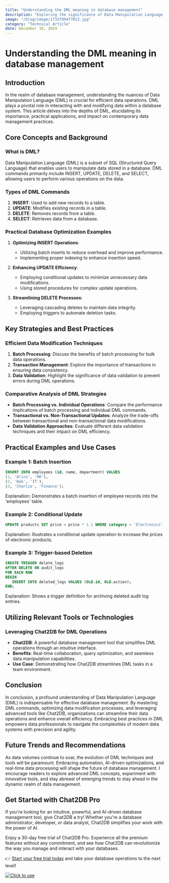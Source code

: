 ```yaml
---
title: "Understanding the DML meaning in database management"
description: "Exploring the significance of Data Manipulation Language (DML) in database management and its impact on modern data systems."
image: "/blog/image/1733799477023.jpg"
category: "Technical Article"
date: December 10, 2024
---
```


# Understanding the DML meaning in database management

## Introduction

In the realm of database management, understanding the nuances of Data Manipulation Language (DML) is crucial for efficient data operations. DML plays a pivotal role in interacting with and modifying data within a database system. This article delves into the depths of DML, elucidating its importance, practical applications, and impact on contemporary data management practices.

## Core Concepts and Background

### What is DML?

Data Manipulation Language (DML) is a subset of SQL (Structured Query Language) that enables users to manipulate data stored in a database. DML commands primarily include INSERT, UPDATE, DELETE, and SELECT, allowing users to perform various operations on the data.

### Types of DML Commands

1. **INSERT**: Used to add new records to a table.
2. **UPDATE**: Modifies existing records in a table.
3. **DELETE**: Removes records from a table.
4. **SELECT**: Retrieves data from a database.

### Practical Database Optimization Examples

1. **Optimizing INSERT Operations**:
   - Utilizing batch inserts to reduce overhead and improve performance.
   - Implementing proper indexing to enhance insertion speed.

2. **Enhancing UPDATE Efficiency**:
   - Employing conditional updates to minimize unnecessary data modifications.
   - Using stored procedures for complex update operations.

3. **Streamlining DELETE Processes**:
   - Leveraging cascading deletes to maintain data integrity.
   - Employing triggers to automate deletion tasks.

## Key Strategies and Best Practices

### Efficient Data Modification Techniques

1. **Batch Processing**: Discuss the benefits of batch processing for bulk data operations.
2. **Transaction Management**: Explore the importance of transactions in ensuring data consistency.
3. **Data Validation**: Highlight the significance of data validation to prevent errors during DML operations.

### Comparative Analysis of DML Strategies

- **Batch Processing vs. Individual Operations**: Compare the performance implications of batch processing and individual DML commands.
- **Transactional vs. Non-Transactional Updates**: Analyze the trade-offs between transactional and non-transactional data modifications.
- **Data Validation Approaches**: Evaluate different data validation techniques and their impact on DML efficiency.

## Practical Examples and Use Cases

### Example 1: Batch Insertion

```sql
INSERT INTO employees (id, name, department) VALUES
(1, 'Alice', 'HR'),
(2, 'Bob', 'IT'),
(3, 'Charlie', 'Finance');
```

Explanation: Demonstrates a batch insertion of employee records into the 'employees' table.

### Example 2: Conditional Update

```sql
UPDATE products SET price = price * 1.1 WHERE category = 'Electronics';
```

Explanation: Illustrates a conditional update operation to increase the prices of electronic products.

### Example 3: Trigger-based Deletion

```sql
CREATE TRIGGER delete_logs
AFTER DELETE ON audit_logs
FOR EACH ROW
BEGIN
   INSERT INTO deleted_logs VALUES (OLD.id, OLD.action);
END;
```

Explanation: Shows a trigger definition for archiving deleted audit log entries.

## Utilizing Relevant Tools or Technologies

### Leveraging Chat2DB for DML Operations

- **Chat2DB**: A powerful database management tool that simplifies DML operations through an intuitive interface.
- **Benefits**: Real-time collaboration, query optimization, and seamless data manipulation capabilities.
- **Use Case**: Demonstrating how Chat2DB streamlines DML tasks in a team environment.

## Conclusion

In conclusion, a profound understanding of Data Manipulation Language (DML) is indispensable for effective database management. By mastering DML commands, optimizing data modification processes, and leveraging advanced tools like Chat2DB, organizations can streamline their data operations and enhance overall efficiency. Embracing best practices in DML empowers data professionals to navigate the complexities of modern data systems with precision and agility.

## Future Trends and Recommendations

As data volumes continue to soar, the evolution of DML techniques and tools will be paramount. Embracing automation, AI-driven optimizations, and real-time data processing will shape the future of database management. I encourage readers to explore advanced DML concepts, experiment with innovative tools, and stay abreast of emerging trends to stay ahead in the dynamic realm of data management.


## Get Started with Chat2DB Pro

If you're looking for an intuitive, powerful, and AI-driven database management tool, give Chat2DB a try! Whether you're a database administrator, developer, or data analyst, Chat2DB simplifies your work with the power of AI.

Enjoy a 30-day free trial of Chat2DB Pro. Experience all the premium features without any commitment, and see how Chat2DB can revolutionize the way you manage and interact with your databases.

👉 [Start your free trial today](https://chat2db.ai/pricing) and take your database operations to the next level!


[![Click to use](/image/blog/bg/chat2db.jpg)](https://chat2db.ai/)
